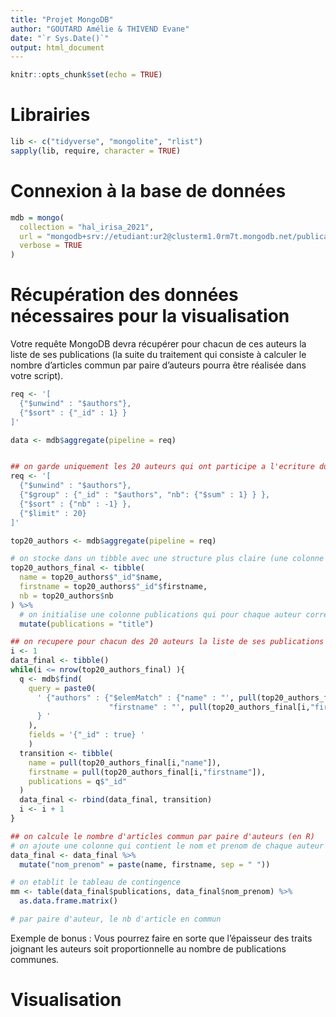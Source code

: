 ---
title: "Projet MongoDB"
author: "GOUTARD Amélie & THIVEND Evane"
date: "`r Sys.Date()`"
output: html_document
---

```{r setup, include=FALSE}
knitr::opts_chunk$set(echo = TRUE)
```

# Librairies
```{r}
lib <- c("tidyverse", "mongolite", "rlist")
sapply(lib, require, character = TRUE)

```

# Connexion à la base de données
```{r}

mdb = mongo(
  collection = "hal_irisa_2021",
  url = "mongodb+srv://etudiant:ur2@clusterm1.0rm7t.mongodb.net/publications",
  verbose = TRUE
)

```


# Récupération des données nécessaires pour la visualisation  
Votre requête MongoDB devra récupérer pour chacun de ces auteurs la liste de ses publications (la suite du traitement qui consiste à calculer le nombre d’articles commun par paire d’auteurs pourra être réalisée dans votre script).  
```{r}
req <- '[
  {"$unwind" : "$authors"},
  {"$sort" : {"_id" : 1} } 
]'

data <- mdb$aggregate(pipeline = req)


## on garde uniquement les 20 auteurs qui ont participe a l'ecriture du plus grand nombre d'articles
req <- '[
  {"$unwind" : "$authors"},
  {"$group" : {"_id" : "$authors", "nb": {"$sum" : 1} } },
  {"$sort" : {"nb" : -1} },
  {"$limit" : 20}
]'

top20_authors <- mdb$aggregate(pipeline = req)

# on stocke dans un tibble avec une structure plus claire (une colonne pour name et firstname)
top20_authors_final <- tibble(
  name = top20_authors$"_id"$name,
  firstname = top20_authors$"_id"$firstname,
  nb = top20_authors$nb
) %>% 
  # on initialise une colonne publications qui pour chaque auteur correspond au vecteurs des articles auquel il a participe
  mutate(publications = "title")

## on recupere pour chacun des 20 auteurs la liste de ses publications 
i <- 1
data_final <- tibble()
while(i <= nrow(top20_authors_final) ){
  q <- mdb$find(
    query = paste0(
      ' {"authors" : {"$elemMatch" : {"name" : "', pull(top20_authors_final[i,"name"]), '", 
                      "firstname" : "', pull(top20_authors_final[i,"firstname"]),'"} } 
      } ' 
    ),
    fields = '{"_id" : true} '
    )
  transition <- tibble(
    name = pull(top20_authors_final[i,"name"]),
    firstname = pull(top20_authors_final[i,"firstname"]),
    publications = q$"_id"
  )
  data_final <- rbind(data_final, transition)
  i <- i + 1
}

## on calcule le nombre d'articles commun par paire d'auteurs (en R)
# on ajoute une colonne qui contient le nom et prenom de chaque auteur
data_final <- data_final %>% 
  mutate("nom_prenom" = paste(name, firstname, sep = " "))

# on etablit le tableau de contingence
mm <- table(data_final$publications, data_final$nom_prenom) %>% 
  as.data.frame.matrix()

# par paire d'auteur, le nb d'article en commun


```
Exemple de bonus : Vous pourrez faire en sorte que l’épaisseur des traits joignant les auteurs soit proportionnelle au nombre de publications communes.


# Visualisation
```{r}

```

